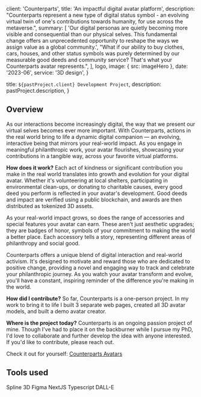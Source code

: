 
  client: 'Counterparts',
  title: 'An impactful digital avatar platform',
  description:
    "Counterparts represent a new type of digital status symbol - an evolving virtual twin of one's contributions towards humanity, for use across the metaverse.",
  summary: [
    'Our digital personas are quietly becoming more visible and consequential than our physical selves. This fundamental change offers an unprecedented opportunity to reshape the ways we assign value as a global community.',
    "What if our ability to buy clothes, cars, houses, and other status symbols was purely determined by our measurable good deeds and community service? That's what your Counterparts avatar represents.",
  ],
  logo,
  image: { src: imageHero },
  date: '2023-06',
  service: '3D design',
}

  title: `${pastProject.client} Development Project`,
  description: pastProject.description,
}

## Overview

As our interactions become increasingly digital, the way that we present our virtual selves becomes ever more important. With Counterparts, actions in the real world bring to life a dynamic digital companion — an evolving, interactive being that mirrors your real-world impact. As you engage in meaningful philanthropic work, your avatar flourishes, showcasing your contributions in a tangible way, across your favorite virtual platforms.

<strong>How does it work?</strong> Each act of kindness or significant contribution
you make in the real world translates into growth and evolution for your digital
avatar. Whether it's volunteering at local shelters, participating in environmental
clean-ups, or donating to charitable causes, every good deed you perform is reflected
in your avatar's development. Good deeds and impact are verified using a public blockchain,
and awards are then distributed as tokenized 3D assets.

As your real-world impact grows, so does the range of accessories and special features your avatar can earn. These aren't just aesthetic upgrades; they are badges of honor, symbols of your commitment to making the world a better place. Each accessory tells a story, representing different areas of philanthropy and social good.

Counterparts offers a unique blend of digital interaction and real-world activism. It's designed to motivate and reward those who are dedicated to positive change, providing a novel and engaging way to track and celebrate your philanthropic journey. As you watch your avatar transform and evolve, you'll have a constant, inspiring reminder of the difference you're making in the world.

<strong>How did I contribute?</strong> So far, Counterparts is a one-person project.
In my work to bring it to life I built 3 separate web pages, created all 3D avatar
models, and built a demo avatar creator.

<strong>Where is the project today?</strong> Counterparts is an ongoing passion project
of mine. Though I've had to place it on the backburner while I pursue my PhD, I'd
love to collaborate and further develop the idea with anyone interested. If you'd
like to contribute, please reach out.

Check it out for yourself: <a href='https://counterparts-full-site.vercel.app/' target='_blank' rel='noreferrer'>Counterparts Avatars</a>

## Tools used

<TagList>
  <TagListItem>Spline 3D</TagListItem>
  <TagListItem>Figma</TagListItem>
  <TagListItem>NextJS</TagListItem>
  <TagListItem>Typescript</TagListItem>
  <TagListItem>DALL-E</TagListItem>
</TagList>

<StatList>
  <StatListItem value="30+" label="avatar models created" />
  <StatListItem value="3" label="websites built" />
  <StatListItem value="1" label="person team" />
</StatList>

